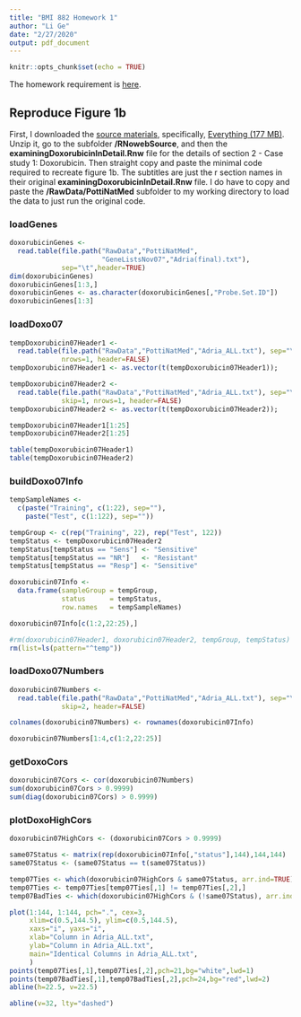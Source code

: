 ```yaml
---
title: "BMI 882 Homework 1"
author: "Li Ge"
date: "2/27/2020"
output: pdf_document
---
```


```r
knitr::opts_chunk$set(echo = TRUE)
```

The homework requirement is [here](https://kbroman.org/BMI882/hw1.html).

## Reproduce Figure 1b

First, I downloaded the [source materials](https://bioinformatics.mdanderson.org/Supplements/ReproRsch-All/), specifically, [Everything (177 MB)](https://bioinformatics.mdanderson.org/Supplements/ReproRsch-All/everything.zip). Unzip it, go to the subfolder **/RNowebSource**, and then the **examiningDoxorubicinInDetail.Rnw** file for the details of section 2 - Case study 1: Doxorubicin. Then straight copy and paste the minimal code required to recreate figure 1b. The subtitles are just the r section names in their original **examiningDoxorubicinInDetail.Rnw** file. I do have to copy and paste the **/RawData/PottiNatMed** subfolder to my working directory to load the data to just run the original code. 

### loadGenes

```r
doxorubicinGenes <- 
  read.table(file.path("RawData","PottiNatMed",
                       "GeneListsNov07","Adria(final).txt"),
             sep="\t",header=TRUE)
dim(doxorubicinGenes)
doxorubicinGenes[1:3,]
doxorubicinGenes <- as.character(doxorubicinGenes[,"Probe.Set.ID"])
doxorubicinGenes[1:3]

```

### loadDoxo07
```r
tempDoxorubicin07Header1 <- 
  read.table(file.path("RawData","PottiNatMed","Adria_ALL.txt"), sep="\t",
             nrows=1, header=FALSE)
tempDoxorubicin07Header1 <- as.vector(t(tempDoxorubicin07Header1));

tempDoxorubicin07Header2 <- 
  read.table(file.path("RawData","PottiNatMed","Adria_ALL.txt"), sep="\t",
             skip=1, nrows=1, header=FALSE)
tempDoxorubicin07Header2 <- as.vector(t(tempDoxorubicin07Header2));

tempDoxorubicin07Header1[1:25]
tempDoxorubicin07Header2[1:25]

table(tempDoxorubicin07Header1)
table(tempDoxorubicin07Header2)
```

### buildDoxo07Info

```r
tempSampleNames <- 
  c(paste("Training", c(1:22), sep=""), 
    paste("Test", c(1:122), sep=""))

tempGroup <- c(rep("Training", 22), rep("Test", 122))
tempStatus <- tempDoxorubicin07Header2
tempStatus[tempStatus == "Sens"] <- "Sensitive"
tempStatus[tempStatus == "NR"]   <- "Resistant"
tempStatus[tempStatus == "Resp"] <- "Sensitive"

doxorubicin07Info <- 
  data.frame(sampleGroup = tempGroup,
             status      = tempStatus,
             row.names   = tempSampleNames)

doxorubicin07Info[c(1:2,22:25),]

#rm(doxorubicin07Header1, doxorubicin07Header2, tempGroup, tempStatus)
rm(list=ls(pattern="^temp"))
```

### loadDoxo07Numbers
```r
doxorubicin07Numbers <- 
  read.table(file.path("RawData","PottiNatMed","Adria_ALL.txt"), sep="\t",
             skip=2, header=FALSE)

colnames(doxorubicin07Numbers) <- rownames(doxorubicin07Info)

doxorubicin07Numbers[1:4,c(1:2,22:25)]
```

### getDoxoCors
```r
doxorubicin07Cors <- cor(doxorubicin07Numbers)
sum(doxorubicin07Cors > 0.9999)
sum(diag(doxorubicin07Cors) > 0.9999)
```

### plotDoxoHighCors
```r
doxorubicin07HighCors <- (doxorubicin07Cors > 0.9999)

same07Status <- matrix(rep(doxorubicin07Info[,"status"],144),144,144)
same07Status <- (same07Status == t(same07Status))

temp07Ties <- which(doxorubicin07HighCors & same07Status, arr.ind=TRUE)
temp07Ties <- temp07Ties[temp07Ties[,1] != temp07Ties[,2],]
temp07BadTies <- which(doxorubicin07HighCors & (!same07Status), arr.ind=TRUE)

plot(1:144, 1:144, pch=".", cex=3,
     xlim=c(0.5,144.5), ylim=c(0.5,144.5), 
     xaxs="i", yaxs="i",
     xlab="Column in Adria_ALL.txt",
     ylab="Column in Adria_ALL.txt",
     main="Identical Columns in Adria_ALL.txt",
     )
points(temp07Ties[,1],temp07Ties[,2],pch=21,bg="white",lwd=1)
points(temp07BadTies[,1],temp07BadTies[,2],pch=24,bg="red",lwd=2)
abline(h=22.5, v=22.5)

abline(v=32, lty="dashed")
```


